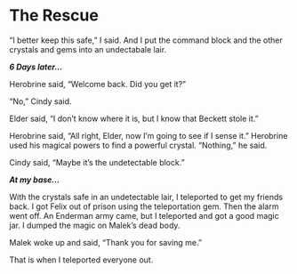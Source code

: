# The Rescue

“I better keep this safe,” I said. And I put the command block and the other crystals and gems into an undectabale lair. 

***6 Days later...***

Herobrine said, “Welcome back. Did you get it?”

“No,” Cindy said.

Elder said, “I don’t know where it is, but I know that Beckett stole it.”

Herobrine said, “All right, Elder, now I’m going to see if I sense it.” Herobrine used his magical powers to find a powerful crystal. “Nothing,” he said. 

Cindy said, “Maybe it’s the undetectable block.”

***At my base...***

With the crystals safe in an undetectable lair, I teleported to get my friends back. I got Felix out of prison using the teleportation gem. Then the alarm went off. An Enderman army came, but I teleported and got a good magic jar. I dumped the magic on Malek’s dead body. 

Malek woke up and said, “Thank you for saving me.”

That is when I teleported everyone out.
